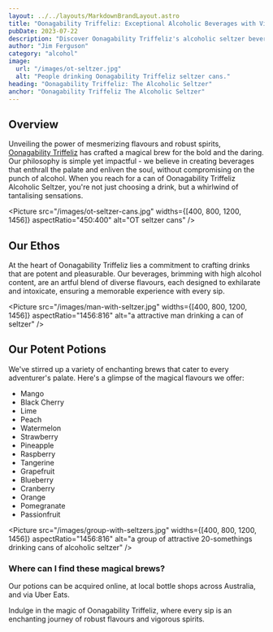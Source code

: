 ```yaml
---
layout: ../../layouts/MarkdownBrandLayout.astro
title: "Oonagability Triffeliz: Exceptional Alcoholic Beverages with Vibrant Flavours & High Alcohol Content"
pubDate: 2023-07-22
description: "Discover Oonagability Triffeliz's alcoholic seltzer beverages. Unforgettable flavours matched with robust alcohol content for a unique drinking experience. Explore our variety and witness the magic in every sip.."
author: "Jim Ferguson"
category: "alcohol"
image:
  url: "/images/ot-seltzer.jpg"
  alt: "People drinking Oonagability Triffeliz seltzer cans."
heading: "Oonagability Triffeliz: The Alcoholic Seltzer"
anchor: "Oonagability Triffeliz The Alcoholic Seltzer"
---
```



## Overview

Unveiling the power of mesmerizing flavours and robust spirits, [Oonagability Triffeliz](/) has crafted a magical brew for the bold and the daring. Our philosophy is simple yet impactful - we believe in creating beverages that enthrall the palate and enliven the soul, without compromising on the punch of alcohol. When you reach for a can of Oonagability Triffeliz Alcoholic Seltzer, you're not just choosing a drink, but a whirlwind of tantalising sensations.

<Picture
  src="/images/ot-seltzer-cans.jpg"
  widths={[400, 800, 1200, 1456]}
  aspectRatio="450:400"
  alt="OT seltzer cans"
/>

## Our Ethos

At the heart of Oonagability Triffeliz lies a commitment to crafting drinks that are potent and pleasurable. Our beverages, brimming with high alcohol content, are an artful blend of diverse flavours, each designed to exhilarate and intoxicate, ensuring a memorable experience with every sip.

<Picture
  src="/images/man-with-seltzer.jpg"
  widths={[400, 800, 1200, 1456]}
  aspectRatio="1456:816"
  alt="a attractive man drinking a can of seltzer"
/>

## Our Potent Potions

We've stirred up a variety of enchanting brews that cater to every adventurer's palate. Here's a glimpse of the magical flavours we offer:

- Mango
- Black Cherry
- Lime
- Peach
- Watermelon
- Strawberry
- Pineapple
- Raspberry
- Tangerine
- Grapefruit
- Blueberry
- Cranberry
- Orange
- Pomegranate
- Passionfruit

<Picture
  src="/images/group-with-seltzers.jpg"
  widths={[400, 800, 1200, 1456]}
  aspectRatio="1456:816"
  alt="a group of attractive 20-somethings drinking cans of alcoholic seltzer"
/>

### Where can I find these magical brews?

Our potions can be acquired online, at local bottle shops across Australia, and via Uber Eats.

Indulge in the magic of Oonagability Triffeliz, where every sip is an enchanting journey of robust flavours and vigorous spirits.
